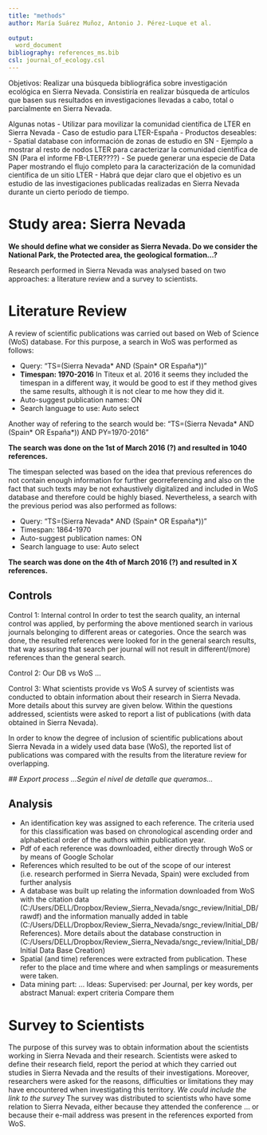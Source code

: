 ---
title: "methods"
author: María Suárez Muñoz, Antonio J. Pérez-Luque et al. 
  
output:
  word_document
bibliography: references_ms.bib
csl: journal_of_ecology.csl
---

Objetivos: Realizar una búsqueda bibliográfica sobre investigación ecológica en Sierra Nevada. Consistiría en realizar búsqueda de artículos que basen sus resultados en investigaciones llevadas a cabo, total o parcialmente en Sierra Nevada. 

Algunas notas
- Utilizar para movilizar la comunidad científica de LTER en Sierra Nevada
- Caso de estudio para LTER-España
- Productos deseables:
    - Spatial database con información de zonas de estudio en SN 
    - Ejemplo a mostrar al resto de nodos LTER para caracterizar la comunidad científica de SN (Para el informe FB-LTER????) 
    - Se puede generar una especie de Data Paper mostrando el flujo completo para la caracterización de la comunidad científica de un sitio LTER 
- Habrá que dejar claro que el objetivo es un estudio de las investigaciones publicadas realizadas en Sierra Nevada durante un cierto período de tiempo.


# Study area: Sierra Nevada

**We should define what we consider as Sierra Nevada. Do we consider the National Park, the Protected area, the geological formation...?**

Research performed in Sierra Nevada was analysed based on two approaches: a literature review and a survey to scientists.

# Literature Review

A review of scientific publications was carried out based on Web of Science (WoS) database. For this purpose, a search in WoS was performed as follows:

- Query: "TS=(Sierra Nevada* AND (Spain* OR España*))"
- **Timespan: 1970-2016** In Titeux et al. 2016 it seems they included the timespan in a different way, it would be good to est if they method gives the same results, although it is not clear to me how they did it.
- Auto-suggest publication names: ON
- Search language to use: Auto select

Another way of refering to the search would be: "TS=(Sierra Nevada* AND (Spain* OR España*)) AND PY=1970-2016"

**The search was done on the 1st of March 2016 (?) and resulted in 1040 references.** 

The timespan selected was based on the idea that previous references do not contain enough information for further georreferencing and also on the fact that such texts may be not exhaustively digitalized and included in WoS database and therefore could be highly biased. Nevertheless, a search with the previous period was also performed as follows:

- Query: "TS=(Sierra Nevada* AND (Spain* OR España*))"
- Timespan: 1864-1970
- Auto-suggest publication names: ON
- Search language to use: Auto select

**The search was done on the 4th of March 2016 (?) and resulted in X references.** 

## Controls

Control 1: Internal control
In order to test the search quality, an internal control was applied, by performing the above mentioned search in various journals belonging to different areas or categories. Once the search was done, the resulted references were looked for in the general search results, that way assuring that search per journal will not result in different/(more) references than the general search. 

Control 2: Our DB vs WoS
...

Control 3: What scientists provide vs WoS
A survey of scientists was conducted to obtain information about their research in Sierra Nevada. More details about this survey are given below. Within the questions addressed, scientists were asked to report a list of publications (with data obtained in Sierra Nevada).

In order to know the degree of inclusion of scientific publications about Sierra Nevada in a widely used data base (WoS), the reported list of publications was compared with the results from the literature review for overlapping.

*## Export process ...Según el nivel de detalle que queramos...*

## Analysis

- An identification key was assigned to each reference. The criteria used for this classification was based on chronological ascending order and alphabetical order of the authors within publication year. 
- Pdf of each reference was downloaded, either directly through WoS or by means of Google Scholar
- References which resulted to be out of the scope of our interest (i.e. research performed in Sierra Nevada, Spain) were excluded from further analysis
- A database was built up relating the information downloaded from WoS with the citation data (C:/Users/DELL/Dropbox/Review_Sierra_Nevada/sngc_review\analysis/Initial_DB/rawdf) and the information manually added in table (C:/Users/DELL/Dropbox/Review_Sierra_Nevada/sngc_review\analysis/Initial_DB/References). More details about the database construction in (C:/Users/DELL/Dropbox/Review_Sierra_Nevada/sngc_review\analysis/Initial_DB/Initial Data Base Creation)
- Spatial (and time) references were extracted from publication. These refer to the place and time where and when samplings or measurements were taken. 
- Data mining part: ... Ideas:
        Supervised: per Journal, per key words, per abstract
        Manual: expert criteria
        Compare them

# Survey to Scientists 

The purpose of this survey was to obtain information about the scientists working in Sierra Nevada and their research. Scientists were asked to define their research field, report the period at which they carried out studies in Sierra Nevada and the results of their investigations. Moreover, researchers were asked for the reasons, difficulties or limitations they may have encountered when investigating this territory. *We could include the link to the survey* The survey was distributed to scientists who have some relation to Sierra Nevada, either because they attended the conference ... or because their e-mail address was present in the references exported from WoS.
